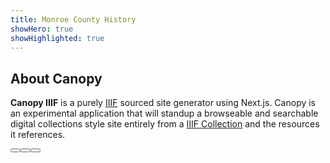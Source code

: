 ```yaml
---
title: Monroe County History
showHero: true
showHighlighted: true
---
```


## About Canopy

**Canopy IIIF** is a purely [IIIF](https://iiif.io/) sourced site generator using Next.js. Canopy is an experimental application that will standup a browseable and searchable digital collections style site entirely from a [IIIF Collection](https://iiif.io/api/presentation/3.0/#51-collection) and the resources it references.

<ButtonWrapper>
  <Button children="Learn More" href="/about" buttonType="primary" />
  <Button
    children="Read Docs"
    href="https://canopy-iiif.github.io/docs/"
    target="_blank"
  />
  <Button
    children="View Code"
    href="https://github.com/canopy-iiif/canopy-iiif"
    target="_blank"
  />
</ButtonWrapper>
